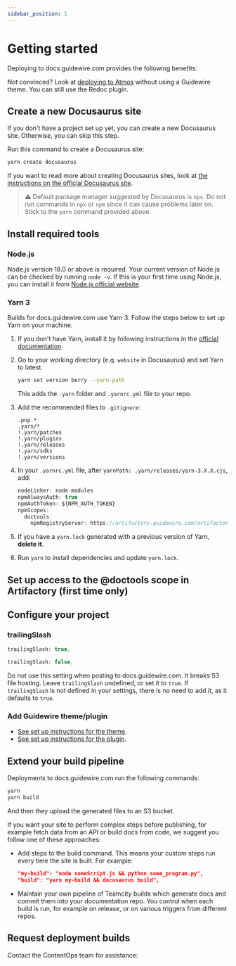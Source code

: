 ```yaml
---
sidebar_position: 1
---
```


# Getting started

Deploying to docs.guidewire.com provides the following benefits:


<Benefits />

Not convinced? Look at [deploying to Atmos](./deploy-to-atmos.mdx) without using
a Guidewire theme. You can still use the Redoc plugin.

## Create a new Docusaurus site

If you don't have a project set up yet, you can create a new Docusaurus site.
Otherwise, you can skip this step.

Run this command to create a Docusaurus site:

```bash
yarn create docusaurus
```

If you want to read more about creating Docusaurus sites, look at
[the instructions on the official Docusaurus site](https://docusaurus.io/docs/installation).

> :warning: Default package manager suggested by Docusaurus is `npx`. Do not run
> commands in `npx` or `npm` since it can cause problems later on. Stick to the
> `yarn` command provided above.

## Install required tools

### Node.js

Node.js version 18.0 or above is required. Your current version of Node.js can
be checked by running `node -v`. If this is your first time using Node.js, you
can install it from [Node.js official website](https://nodejs.org/en/download/).

### Yarn 3

Builds for docs.guidewire.com use Yarn 3. Follow the steps below to set up Yarn
on your machine.

1. If you don't have Yarn, install it by following instructions in the
   [official documentation](https://yarnpkg.com/getting-started/install).
2. Go to your working directory (e.q. `website` in Docusaurus) and set Yarn to
   latest.

   ```bash
   yarn set version berry --yarn-path
   ```

   This adds the `.yarn` folder and `.yarnrc.yml` file to your repo.

3. Add the recommended files to `.gitignore`:

   ```git title=".gitignore"
   .pnp.*
   .yarn/*
   !.yarn/patches
   !.yarn/plugins
   !.yarn/releases
   !.yarn/sdks
   !.yarn/versions
   ```

4. In your `.yarnrc.yml` file, after `yarnPath: .yarn/releases/yarn-3.X.X.cjs`,
   add:

   ```js yaml title=".yarnrc.yml"
   nodeLinker: node-modules
   npmAlwaysAuth: true
   npmAuthToken: ${NPM_AUTH_TOKEN}
   npmScopes:
     doctools:
       npmRegistryServer: https://artifactory.guidewire.com/artifactory/api/npm/doctools-npm-dev/
   ```

5. If you have a `yarn.lock` generated with a previous version of Yarn, **delete
   it**.
6. Run `yarn` to install dependencies and update `yarn.lock`.

## Set up access to the @doctools scope in Artifactory (first time only)


<Artifactory />

## Configure your project

### trailingSlash


<RightWrong>
<Right>

```js title="docusaurus.config.js"
trailingSlash: true,
```

</Right>
<Wrong>

```js title="docusaurus.config.js"
trailingSlash: false,
```

</Wrong>
</RightWrong>

Do not use this setting when posting to docs.guidewire.com. It breaks S3 file
hosting. Leave `trailingSlash` undefined, or set it to `true`. If
`trailingSlash` is not defined in your settings, there is no need to add it, as
it defaults to `true`.

### Add Guidewire theme/plugin

- [See set up instructions for the theme](./Themes/Classic/set-up-theme.mdx).
- [See set up instructions for the plugin](./Plugins/Redoc/set-up-plugin.mdx).

## Extend your build pipeline

Deployments to docs.guidewire.com run the following commands:

```sh
yarn
yarn build
```

And then they upload the generated files to an S3 bucket.

If you want your site to perform complex steps before publishing, for example
fetch data from an API or build docs from code, we suggest you follow one of
these approaches:

- Add steps to the build command. This means your custom steps run every time
  the site is built. For example:
  ```json title="package.json"
  "my-build": "node someScript.js && python some_program.py",
  "build": "yarn my-build && docusaurus build",
  ```
- Maintain your own pipeline of Teamcity builds which generate docs and commit
  them into your documentation repo. You control when each build is run, for
  example on release, or on various triggers from different repos.

## Request deployment builds

Contact the ContentOps team for assistance:


<ContactInfo />
